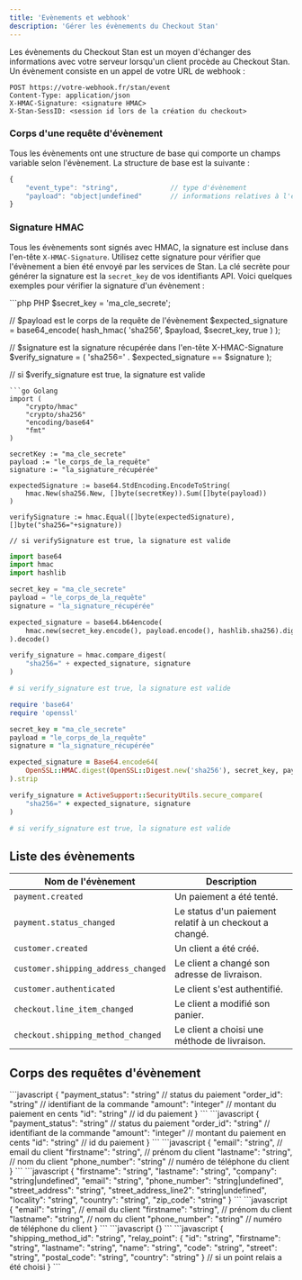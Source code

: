 ```yaml
---
title: 'Evènements et webhook'
description: 'Gérer les évènements du Checkout Stan'
---
```


Les évènements du Checkout Stan est un moyen d'échanger des informations avec votre serveur lorsqu'un client procède au Checkout Stan. Un évènement consiste en un appel de votre URL de webhook :

```
POST https://votre-webhook.fr/stan/event
Content-Type: application/json
X-HMAC-Signature: <signature HMAC>
X-Stan-SessID: <session id lors de la création du checkout>
```

### Corps d'une requête d'évènement

Tous les évènements ont une structure de base qui comporte un champs variable selon l'évènement. La structure de base est la suivante :

```javascript Corps JSON d'une requête d'évènement
{
    "event_type": "string",             // type d'évènement
	"payload": "object|undefined"       // informations relatives à l'évènement
}
```

### Signature HMAC

Tous les évènements sont signés avec HMAC, la signature est incluse dans l'en-tête `X-HMAC-Signature`. Utilisez cette signature pour vérifier que l'évènement a bien été envoyé par les services de Stan. La clé secrète pour générer la signature est la `secret_key` de vos identifiants API. Voici quelques exemples pour vérifier la signature d'un évènement :

<CodeGroup>
```php PHP
$secret_key = 'ma_cle_secrete';

// $payload est le corps de la requête de l'évènement
$expected_signature = base64_encode( hash_hmac( 'sha256', $payload, $secret_key, true ) );

// $signature est la signature récupérée dans l'en-tête X-HMAC-Signature
$verify_signature = ( 'sha256=' . $expected_signature == $signature );

// si $verify_signature est true, la signature est valide
```
```go Golang
import (
    "crypto/hmac"
    "crypto/sha256"
    "encoding/base64"
    "fmt"
)

secretKey := "ma_cle_secrete"
payload := "le_corps_de_la_requête"
signature := "la_signature_récupérée"

expectedSignature := base64.StdEncoding.EncodeToString(
    hmac.New(sha256.New, []byte(secretKey)).Sum([]byte(payload))
)

verifySignature := hmac.Equal([]byte(expectedSignature), []byte("sha256="+signature))

// si verifySignature est true, la signature est valide
```
```python Python
import base64
import hmac
import hashlib

secret_key = "ma_cle_secrete"
payload = "le_corps_de_la_requête"
signature = "la_signature_récupérée"

expected_signature = base64.b64encode(
    hmac.new(secret_key.encode(), payload.encode(), hashlib.sha256).digest()
).decode()

verify_signature = hmac.compare_digest(
    "sha256=" + expected_signature, signature
)

# si verify_signature est true, la signature est valide
```
```ruby Ruby
require 'base64'
require 'openssl'

secret_key = "ma_cle_secrete"
payload = "le_corps_de_la_requête"
signature = "la_signature_récupérée"

expected_signature = Base64.encode64(
    OpenSSL::HMAC.digest(OpenSSL::Digest.new('sha256'), secret_key, payload)
).strip

verify_signature = ActiveSupport::SecurityUtils.secure_compare(
    "sha256=" + expected_signature, signature
)

# si verify_signature est true, la signature est valide
```
</CodeGroup>

## Liste des évènements

| Nom de l'évènement                    | Description                                                   |
| ------------------------------------- | ------------------------------------------------------------- |
| `payment.created`                     | Un paiement a été tenté.                                      |
| `payment.status_changed`              | Le status d'un paiement relatif à un checkout a changé.       |
| `customer.created`                    | Un client a été créé.                                         |
| `customer.shipping_address_changed`   | Le client a changé son adresse de livraison.                  |
| `customer.authenticated`              | Le client s'est authentifié.                                  |
| `checkout.line_item_changed`          | Le client a modifié son panier.                               |
| `checkout.shipping_method_changed`    | Le client a choisi une méthode de livraison.                  |

## Corps des requêtes d'évènement

<AccordionGroup>
    <Accordion title="payment.created">
        ```javascript
        {
            "payment_status": "string"      // status du paiement
            "order_id": "string"            // identifiant de la commande
            "amount": "integer"             // montant du paiement en cents
            "id": "string"                  // id du paiement
        }
        ```
    </Accordion>
    <Accordion title="payment.status_changed">
        ```javascript
        {
            "payment_status": "string"      // status du paiement
            "order_id": "string"            // identifiant de la commande
            "amount": "integer"             // montant du paiement en cents
            "id": "string"                  // id du paiement
        }
        ```
    </Accordion>
    <Accordion title="customer.created">
        ```javascript
        {
            "email": "string",              // email du client
            "firstname": "string",          // prénom du client
            "lastname": "string",           // nom du client
            "phone_number": "string"        // numéro de téléphone du client
        }
        ```
    </Accordion>
    <Accordion title="customer.shipping_address_changed">
        ```javascript
        {
            "firstname": "string",
            "lastname": "string",
            "company": "string|undefined",
            "email": "string",
            "phone_number": "string|undefined",
            "street_address": "string",
            "street_address_line2": "string|undefined",
            "locality": "string",
            "country": "string",
            "zip_code": "string"
        }
        ```
    </Accordion>
    <Accordion title="customer.authenticated">
        ```javascript
        {
            "email": "string",              // email du client
            "firstname": "string",          // prénom du client
            "lastname": "string",           // nom du client
            "phone_number": "string"        // numéro de téléphone du client
        }
        ```
    </Accordion>
    <Accordion title="checkout.line_item_changed">
        ```javascript
        {}
        ```
    </Accordion>
    <Accordion title="checkout.shipping_method_changed">
        ```javascript
        {
            "shipping_method_id": "string",
	        "relay_point": {
                "id": "string",
                "firstname": "string",
                "lastname": "string",
                "name": "string",
                "code": "string",
                "street": "string",
                "postal_code": "string",
                "country": "string"
            } // si un point relais a été choisi
        }
        ```
    </Accordion>
</AccordionGroup>